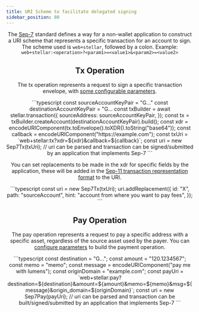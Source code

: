 ```yaml
---
title: URI Scheme to facilitate delegated signing
sidebar_position: 80
---
```



<Header />

The [Sep-7] standard defines a way for a non-wallet application to construct a URI scheme that represents a specific transaction for an account to sign. The scheme used is `web+stellar`, followed by a colon.
Example: `web+stellar:<operation>?<param1>=<value1>&<param2>=<value2>`

## Tx Operation

The tx operation represents a request to sign a specific transaction envelope, with [some configurable parameters].

<CodeExample>
```typescript
const sourceAccountKeyPair = "G..."
const destinationAccountKeyPair = "G...
const txBuilder = await stellar.transaction({
  sourceAddress: sourceAccountKeyPair,
});
const tx = txBuilder.createAccount(destinationAccountKeyPair).build();
const xdr = encodeURIComponent(tx.toEnvelope().toXDR().toString("base64"));
const callback = encodeURIComponent("https://example.com");
const txUri = `web+stellar:tx?xdr=${xdr}&callback=${callback}`;
const uri = new Sep7Tx(txUri);
// uri can be parsed and transaction can be signed/submitted by an application that implements Sep-7
```
</CodeExample>

You can set replacements to be made in the xdr for specific fields by the application, these will be added in the [Sep-11 transaction representation format] to the URI.

<CodeExample>
```typescript
const uri = new Sep7Tx(txUri);
uri.addReplacement({
  id: "X",
  path: "sourceAccount",
  hint: "account from where you want to pay fees",
});
```
</CodeExample>

## Pay Operation

The pay operation represents a request to pay a specific address with a specific asset, regardless of the source asset used by the payer. You can [configure parameters] to build the payment operation.

<CodeExample>
```typescript
const destination = "G...";
const amount = "120.1234567";
const memo = "memo";
const message = encodeURIComponent("pay me with lumens");
const originDomain = "example.com";
const payUri = `web+stellar:pay?destination=${destination}&amount=${amount}&memo=${memo}&msg=${message}&origin_domain=${originDomain}`;
const uri = new Sep7Pay(payUri);
// uri can be parsed and transaction can be built/signed/submitted by an application that implements Sep-7
```
</CodeExample>

[Sep-7]: https://github.com/stellar/stellar-protocol/blob/master/ecosystem/sep-0007.md
[Sep-11 transaction representation format]: https://github.com/stellar/stellar-protocol/blob/master/ecosystem/sep-0011.md
[some configurable parameters]: https://github.com/stellar/stellar-protocol/blob/master/ecosystem/sep-0007.md#operation-tx
[configure parameters]: https://github.com/stellar/stellar-protocol/blob/master/ecosystem/sep-0007.md#operation-pay